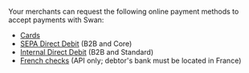 Your merchants can request the following online payment methods to accept payments with Swan:

- [Cards](../online/cards/index.mdx)
- [SEPA Direct Debit](../sdd/index.mdx) (B2B and Core)
- [Internal Direct Debit](../idd/index.mdx) (B2B and Standard)
- [French checks](../checks/index.mdx) (API only; debtor's bank must be located in France)